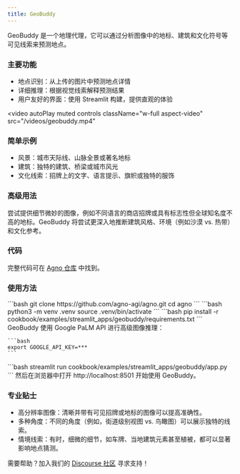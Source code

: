 ```yaml
---
title: GeoBuddy
---
```


GeoBuddy 是一个地理代理，它可以通过分析图像中的地标、建筑和文化符号等可见线索来预测地点。

### 主要功能
- 地点识别：从上传的图片中预测地点详情
- 详细推理：根据视觉线索解释预测结果
- 用户友好的界面：使用 Streamlit 构建，提供直观的体验

<video
  autoPlay
  muted
  controls
  className="w-full aspect-video"
  src="/videos/geobuddy.mp4"
></video>

### 简单示例
- 风景：城市天际线、山脉全景或著名地标
- 建筑：独特的建筑、桥梁或城市风光
- 文化线索：招牌上的文字、语言提示、旗帜或独特的服饰

### 高级用法
尝试提供细节微妙的图像，例如不同语言的商店招牌或具有标志性但全球知名度不高的地标。GeoBuddy 将尝试更深入地推断建筑风格、环境（例如沙漠 vs. 热带）和文化参考。


### 代码
完整代码可在 [Agno 仓库](https://github.com/agno-agi/agno) 中找到。


### 使用方法
<Steps>
  <Step title="克隆仓库">
    ```bash
    git clone https://github.com/agno-agi/agno.git
    cd agno
    ```
  </Step>

  <Step title="创建虚拟环境">
    ```bash
    python3 -m venv .venv
    source .venv/bin/activate
    ```
  </Step>

  <Step title="安装依赖项">
    ```bash
    pip install -r cookbook/examples/streamlit_apps/geobuddy/requirements.txt
    ```
  </Step>

  <Step title="设置 API 密钥">
    GeoBuddy 使用 Google PaLM API 进行高级图像推理：

    ```bash
    export GOOGLE_API_KEY=***
    ```
  </Step>

  <Step title="启动应用">
    ```bash
    streamlit run cookbook/examples/streamlit_apps/geobuddy/app.py
    ```
  </Step>

  <Step title="打开应用">
    然后在浏览器中打开 http://localhost:8501 开始使用 GeoBuddy。
  </Step>
</Steps>


### 专业贴士
- 高分辨率图像：清晰并带有可见招牌或地标的图像可以提高准确性。
- 多种角度：不同的角度（例如，街道级别视图 vs. 鸟瞰图）可以展示独特的线索。
- 情境线索：有时，细微的细节，如车牌、当地建筑元素甚至植被，都可以显著影响地点猜测。


需要帮助？加入我们的 [Discourse 社区](https://community.agno.com) 寻求支持！